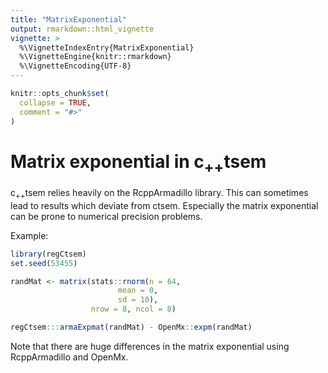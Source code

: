 ```yaml
---
title: "MatrixExponential"
output: rmarkdown::html_vignette
vignette: >
  %\VignetteIndexEntry{MatrixExponential}
  %\VignetteEngine{knitr::rmarkdown}
  %\VignetteEncoding{UTF-8}
---
```


```r
knitr::opts_chunk$set(
  collapse = TRUE,
  comment = "#>"
)
```

# Matrix exponential in c<sub>++</sub>tsem

c<sub>++</sub>tsem relies heavily on the RcppArmadillo library. This can sometimes lead to results which deviate from ctsem. Especially the matrix exponential can be prone to numerical precision problems.

Example:

```r
library(regCtsem)
set.seed(53455)

randMat <- matrix(stats::rnorm(n = 64, 
                        mean = 0, 
                        sd = 10), 
                  nrow = 8, ncol = 8)

regCtsem:::armaExpmat(randMat) - OpenMx::expm(randMat)
```

Note that there are huge differences in the matrix exponential using RcppArmadillo and OpenMx.

